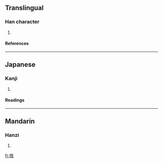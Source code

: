==Translingual==
===Han character===
{{Han char|rn=100|rad=生|as=04|sn=9|four=|canj=日竹手一 (AHQM), X日竹手一 (XAHQM)}}
# {{defn|Han|sort=生04}}
====References====
{{Han ref|kx=0755.040|dkj=21676|dj=1164.030|hdz=42577.070|uh=7520|ud=29984}}

----
==Japanese==
===Kanji===
{{ja-kanji|grade=|rs=生04}}
# {{defn|Japanese}} 
====Readings====
{{ja-readings|on=[[せい]] (sei)|kun=|nanori=}}

----
==Mandarin==
===Hanzi===
{{cmn-hanzi|pin=[[qíng]] ([[qing2]])|wg=ch'ing<sup>2</sup>}}
# {{defn|Mandarin}}

[[fr:甠]]